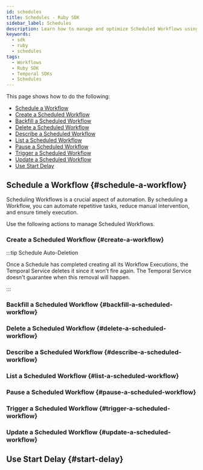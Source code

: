 ```yaml
---
id: schedules
title: Schedules - Ruby SDK
sidebar_label: Schedules
description: Learn how to manage and optimize Scheduled Workflows using the Temporal Ruby SDK; Schedule, Create, Backfill, Update, Delete, Describe, List, Pause, Trigger, and more.
keywords:
  - sdk
  - ruby
  - schedules
tags:
  - Workflows
  - Ruby SDK
  - Temporal SDKs
  - Schedules
---
```


This page shows how to do the following:

- [Schedule a Workflow](#schedule-a-workflow)
- [Create a Scheduled Workflow](#create-a-workflow)
- [Backfill a Scheduled Workflow](#backfill-a-scheduled-workflow)
- [Delete a Scheduled Workflow](#delete-a-scheduled-workflow)
- [Describe a Scheduled Workflow](#describe-a-scheduled-workflow)
- [List a Scheduled Workflow](#list-a-scheduled-workflow)
- [Pause a Scheduled Workflow](#pause-a-scheduled-workflow)
- [Trigger a Scheduled Workflow](#trigger-a-scheduled-workflow)
- [Update a Scheduled Workflow](#update-a-scheduled-workflow)
- [Use Start Delay](#start-delay)

## Schedule a Workflow {#schedule-a-workflow}

Scheduling Workflows is a crucial aspect of automation.
By scheduling a Workflow, you can automate repetitive tasks, reduce manual intervention, and ensure timely execution.

Use the following actions to manage Scheduled Workflows.

### Create a Scheduled Workflow {#create-a-workflow}

<!-- CONTENT -->

:::tip Schedule Auto-Deletion

Once a Schedule has completed creating all its Workflow Executions, the Temporal Service deletes it since it won’t fire again.
The Temporal Service doesn't guarantee when this removal will happen.

:::

### Backfill a Scheduled Workflow {#backfill-a-scheduled-workflow}

<!-- CONTENT -->

### Delete a Scheduled Workflow {#delete-a-scheduled-workflow}

<!-- CONTENT -->

### Describe a Scheduled Workflow {#describe-a-scheduled-workflow}

<!-- CONTENT -->

### List a Scheduled Workflow {#list-a-scheduled-workflow}

<!-- CONTENT -->

### Pause a Scheduled Workflow {#pause-a-scheduled-workflow}

<!-- CONTENT -->

### Trigger a Scheduled Workflow {#trigger-a-scheduled-workflow}

<!-- CONTENT -->

### Update a Scheduled Workflow {#update-a-scheduled-workflow}

<!-- CONTENT -->

## Use Start Delay {#start-delay}

<!-- CONTENT -->
